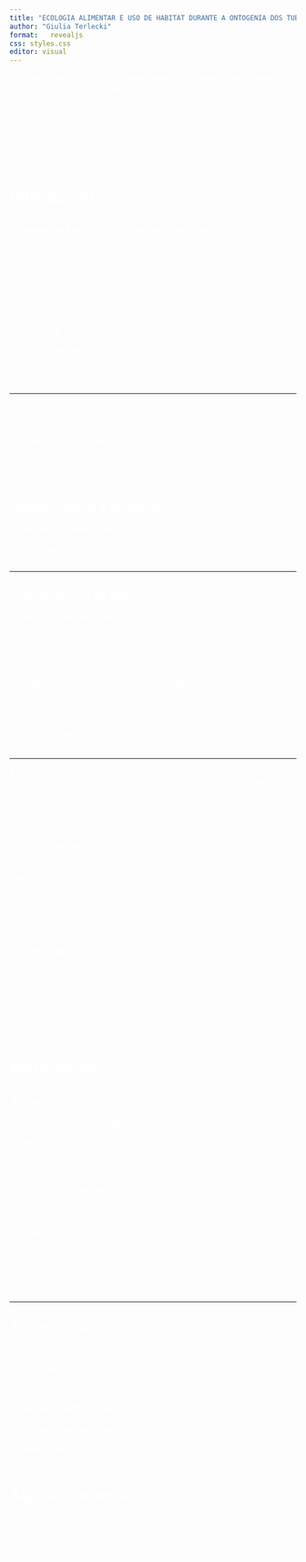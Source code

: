 ```yaml
---
title: "ECOLOGIA ALIMENTAR E USO DE HABITAT DURANTE A ONTOGENIA DOS TUBARÕES AZUL (***Prionace glauca***) E MAKO (***Isurus oxyrinchus***) NO OCEANO ATLÂNTICO SUL"
author: "Giulia Terlecki"
format:   revealjs
css: styles.css
editor: visual
---
```

 <style>
        h1, h2, h3, h4, h5, h6 {
          color: white !important;
        }
        p, li, blockquote {
          color: white !important;
        }
        </style>
        
**Ecologia Alimentar e Uso de Habitat durante a Ontogenia dos Tubarões Azul (***Prionace glauca***) e Mako (***Isurus oxyrinchus***) no Oceano Atlântico Sul**

Giulia Terlecki

Orientador: Prof. Dr. Luis Gustavo Cardoso\
Coorientadora: Profa. Dra. Silvina Botta

Universidade Federal do Rio Grande - FURG\
Programa de Pós-Graduação em Oceanografia Biológica – PPGOB

# Introdução

## Elasmobrânquios - Predadores de Topo

-   **Diversidade e Distribuição**: Altamente diversificados e amplamente distribuídos nos oceanos (Compagno 2005).
-   **Vulnerabilidade**: Maturidade tardia, baixa fecundidade e crescimento lento, tornando-os sensíveis à pesca intensiva.
-   **Importância Ecológica**: Estruturam teias tróficas marinhas e exercem controle 'top-down' (Estes et al. 2011).

## Desafios na Conservação

-   **Declínio Populacional**: Redução drástica da abundância de tubarões nas últimas décadas (Dulvy et al. 2021).
-   **Manejo e Conservação**: Necessidade de informações sobre uso de habitat e status das espécies para manejo eficaz (Pitkitch et al. 2004).

------------------------------------------------------------------------

## Uso de Habitat

-   **Distribuição Espacial**: Tubarões-azul habitam águas mais profundas durante o dia e retornam à superfície à noite.
-   **Diferenças Tróficas**: Tubarão-azul consome principalmente cefalópodes, enquanto o tubarão-anequim se alimenta de teleósteos (Vaske-Júnior & Rincón-Filho 1998).

## Movimentação e Migração

-   **Migração Transatlântica**: Tubarão-azul apresenta movimentos migratórios significativos ao longo da ontogenia.
-   **Segregação Sexual**: Diferenciação no uso de habitat entre machos e fêmeas, relacionada à reprodução e disponibilidade de presas.

------------------------------------------------------------------------

## Sobreposição de Nicho

-   **Variação Ontogenética**: O tubarão-azul mostra maior variação ontogenética em comparação com o tubarão-anequim.
-   **Especialização Individual**: Indivíduos apresentam estratégias diferenciadas de uso de recursos para minimizar a competição intraespecífica.

## Implicações para Conservação

-   **Gestão de Estoques Pesqueiros**: Necessidade de informações detalhadas sobre uso de habitat para efetiva gestão e conservação das espécies.
-   **Efeitos da Pesca**: A pesca intensiva tem impactos críticos sobre a estrutura populacional e a distribuição dos tubarões no OAS.

------------------------------------------------------------------------

**A compreensão** da variabilidade intra e interespecífica no uso de habitat é crucial para entender a ecologia e migração dos tubarões. **Uma das maiores necessidades atuais da gestão pesqueira** Já que esse tipo de pesquisa é necessária para aprimorar a gestão de estoques pesqueiros e conservação de tubarões no Atlântico Sul e em outros habitats.

# Objetivos

## Objetivo Geral

Avaliar a variabilidade intra e interespecífica no uso de habitat dos tubarões azul e anequim no Sudoeste do Oceano Atlântico Sul e a movimentação transatlântica do Tubarão-azul ao longo de sua ontogenia.

## Objetivos Específicos

1.  Obter séries temporais de isótopos estáveis de carbono (δ13C) e nitrogênio (δ15N) das vértebras dos tubarões.
2.  Avaliar a sobreposição de nicho trófico entre os tubarões azul e anequim.
3.  Analisar a especialização individual no uso de recursos e habitat.
4.  Examinar a movimentação do tubarão-azul usando perfis isotópicos e microquímicos.

# Metodologia

## Áreas de Estudo

-   **Sudoeste do Oceano Atlântico Sul (OAS)**: Limitado pela Convergência Subtropical (30–36°S).
-   **Influências Oceanográficas**: Corrente do Brasil e Corrente das Malvinas criam ressurgências que sustentam intensa atividade biológica (Strub et al. 2015).

## Coleta de Amostras

-   Vértebras coletadas durante desembarques pesqueiros da frota de espinhel de superfície.
-   **Amostragem no OAS**: 1933 vértebras coletadas entre 2018 e 2023, incluindo tubarões-azul e anequim. 60 amostras de cada espécie serão utilizadas nas análises. as aamostras selecionadas foram as que tinham mais de 2300mm de comprimento Furcal.

Formula de transformação das medidas interdorsais em comprimento furcal para o Tubarçao-azul:

------------------------------------------------------------------------

## Análise Isotópica

\-***δ***<sup>13</sup>C e ***δ***<sup>15</sup>N: Utilização de Espectrometria de Massas de Razão Isotópica (IRMS).\
- **Processamento**: Subamostras obtidas com microamostrador Micromill e analisadas no IRMS para determinar a posição trófica e uso de habitat.

## Análise Elementar

-   **Composição Elementar**: Ablação a laser conectada a ICP-MS para quantificação de elementos como Sr, Ba, e Ca.
-   **Aplicações**: Determinação da conectividade e migração dos tubarões com base nas assinaturas elementares das vértebras.

# Agradecimentos

Agradeço ao Programa de Pós-Graduação em Oceanografia Biológica – FURG, ao Laboratório de Dinâmica Populacional Pesqueira (LaDIPP), e ao Laboratório de Ecologia e Conservação da Megafauna Marinha (ECOMEGA) pelo suporte ao projeto.
